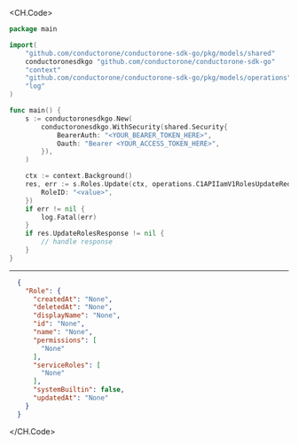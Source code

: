 
<CH.Code>
```go Update.go
package main

import(
	"github.com/conductorone/conductorone-sdk-go/pkg/models/shared"
	conductoronesdkgo "github.com/conductorone/conductorone-sdk-go"
	"context"
	"github.com/conductorone/conductorone-sdk-go/pkg/models/operations"
	"log"
)

func main() {
    s := conductoronesdkgo.New(
        conductoronesdkgo.WithSecurity(shared.Security{
            BearerAuth: "<YOUR_BEARER_TOKEN_HERE>",
            Oauth: "Bearer <YOUR_ACCESS_TOKEN_HERE>",
        }),
    )

    ctx := context.Background()
    res, err := s.Roles.Update(ctx, operations.C1APIIamV1RolesUpdateRequest{
        RoleID: "<value>",
    })
    if err != nil {
        log.Fatal(err)
    }
    if res.UpdateRolesResponse != nil {
        // handle response
    }
}
```
---

```json Example Response
  {
    "Role": {
      "createdAt": "None",
      "deletedAt": "None",
      "displayName": "None",
      "id": "None",
      "name": "None",
      "permissions": [
        "None"
      ],
      "serviceRoles": [
        "None"
      ],
      "systemBuiltin": false,
      "updatedAt": "None"
    }
  }
```
</CH.Code>
